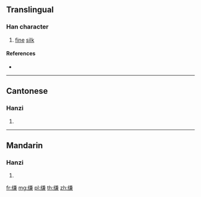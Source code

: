 {{character info/new}}
{{also|縑}}
==Translingual==

===Han character===
{{Han char|rn=120|rad=纟|as=10|sn=13|four=|canj=VMTXC|ids=⿰纟兼}}

# [[fine]] [[silk]]

====References====
* {{Han ref|kx=0944.251|hdz=53439.110|uh=7F23|ud=32547}}

----

==Cantonese==

===Hanzi===
{{yue-hanzi|jyut=gim1|y=gim1|tra=縑}}

# {{defn|lang=yue|sort=纟10}}

----

==Mandarin==

===Hanzi===
{{cmn-hanzi|tra=縑|pin=[[jiān]] ([[jian1]])|wg=chien<sup>1</sup>}}

# {{defn|lang=cmn|sort=纟10}}

[[fr:缣]]
[[mg:缣]]
[[pl:缣]]
[[th:缣]]
[[zh:缣]]